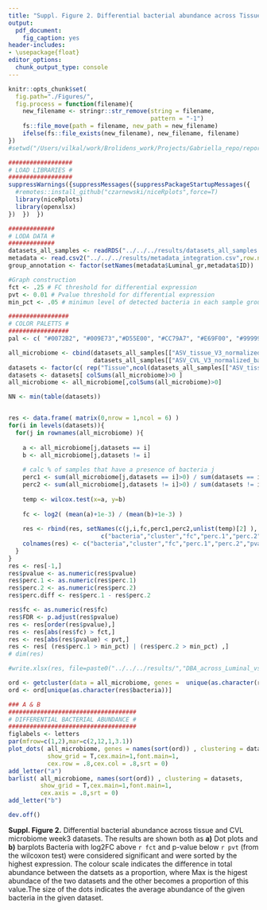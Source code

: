 ```yaml
---
title: "Suppl. Figure 2. Differential bacterial abundance across Tissue and Luminal microbiome"
output: 
  pdf_document:
    fig_caption: yes
header-includes: 
- \usepackage{float}
editor_options: 
  chunk_output_type: console
---
```


```r
knitr::opts_chunk$set(
  fig.path="./Figures/",
  fig.process = function(filename){
    new_filename <- stringr::str_remove(string = filename, 
                                        pattern = "-1")
    fs::file_move(path = filename, new_path = new_filename)
    ifelse(fs::file_exists(new_filename), new_filename, filename)
})
#setwd("/Users/vilkal/work/Brolidens_work/Projects/Gabriella_repo/reports/rmarkdown/manuscript")
```

```r
##################
# LOAD LIBRARIES #
##################
suppressWarnings({suppressMessages({suppressPackageStartupMessages({
  #remotes::install_github("czarnewski/niceRplots",force=T)
  library(niceRplots)
  library(openxlsx)
})  })  })

#############
# LODA DATA #
#############
datasets_all_samples <- readRDS("../../../results/datasets_all_samples.RDS")
metadata <- read.csv2("../../../results/metadata_integration.csv",row.names = 1, stringsAsFactors = F)
group_annotation <- factor(setNames(metadata$Luminal_gr,metadata$ID))

#Graph construction  
fct <- .25 # FC threshold for differential expression
pvt <- 0.01 # Pvalue threshold for differential expression
min_pct <- .05 # minimun level of detected bacteria in each sample group

#################
# COLOR PALETTS #
#################
pal <- c( "#0072B2", "#009E73","#D55E00", "#CC79A7", "#E69F00", "#999999")
```


```r
all_microbiome <- cbind(datasets_all_samples[["ASV_tissue_V3_normalized_batch_corrected"]],
                        datasets_all_samples[["ASV_CVL_V3_normalized_batch_corrected"]])
datasets <- factor(c( rep("Tissue",ncol(datasets_all_samples[["ASV_tissue_V3_normalized_batch_corrected"]])) , rep("Luminal",ncol(datasets_all_samples[["ASV_CVL_V3_normalized_batch_corrected"]])) ))
datasets <- datasets[ colSums(all_microbiome)>0 ]
all_microbiome <- all_microbiome[,colSums(all_microbiome)>0]

NN <- min(table(datasets))


res <- data.frame( matrix(0,nrow = 1,ncol = 6) )
for(i in levels(datasets)){
  for(j in rownames(all_microbiome) ){
    
    a <- all_microbiome[j,datasets == i]
    b <- all_microbiome[j,datasets != i]
    
    # calc % of samples that have a presence of bacteria j 
    perc1 <- sum(all_microbiome[j,datasets == i]>0) / sum(datasets == i) 
    perc2 <- sum(all_microbiome[j,datasets != i]>0) / sum(datasets != i)
    
    temp <- wilcox.test(x=a, y=b)
    
    fc <- log2( (mean(a)+1e-3) / (mean(b)+1e-3) )
    
    res <- rbind(res, setNames(c(j,i,fc,perc1,perc2,unlist(temp)[2] ),
                          c("bacteria","cluster","fc","perc.1","perc.2","pvalue")) )
    colnames(res) <- c("bacteria","cluster","fc","perc.1","perc.2","pvalue")
  }
}
res <- res[-1,]
res$pvalue <- as.numeric(res$pvalue)
res$perc.1 <- as.numeric(res$perc.1)
res$perc.2 <- as.numeric(res$perc.2)
res$perc.diff <- res$perc.1 - res$perc.2

res$fc <- as.numeric(res$fc)
res$FDR <- p.adjust(res$pvalue)
res <- res[order(res$pvalue),]
res <- res[abs(res$fc) > fct,]
res <- res[abs(res$pvalue) < pvt,]
res <- res[ (res$perc.1 > min_pct) | (res$perc.2 > min_pct) ,]
# dim(res)

#write.xlsx(res, file=paste0("../../../results/","DBA_across_Luminal_vs_Tissue",".xlsx"))

ord <- getcluster(data = all_microbiome, genes =  unique(as.character(res$bacteria)), clustering =  datasets)
ord <- ord[unique(as.character(res$bacteria))]

### A & B
####################################
# DIFFERENTIAL BACTERIAL ABUNDANCE #
####################################
figlabels <- letters
par(mfrow=c(1,2),mar=c(2,12,1,3.1))
plot_dots( all_microbiome, genes = names(sort(ord)) , clustering = datasets,
           show_grid = T,cex.main=1,font.main=1,
           cex.row = .8,cex.col = .8,srt = 0)
add_letter("a")
barlist( all_microbiome, names(sort(ord)) , clustering = datasets,
         show_grid = T,cex.main=1,font.main=1,
         cex.axis = .8,srt = 0)
add_letter("b")

dev.off()
```

**Suppl. Figure 2.** Differential bacterial abundance across tissue and CVL microbiome week3 datasets. The results are shown both as **a)** Dot plots and **b)** barplots Bacteria with log2FC above `r fct` and p-value below `r pvt` (from the wilcoxon test) were considered significant and were sorted by the highest expression. The colour scale indicates the difference in total abundance between the datsets as a proportion, where Max is the higest abundace of the two datasets and the other becomes a proportion of this value.The size of the dots indicates the average abundance of the given bacteria in the given dataset. 
